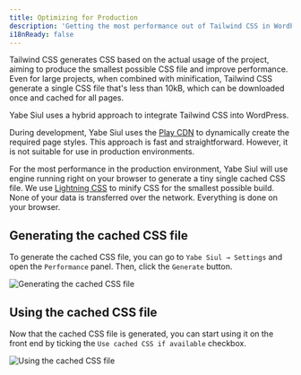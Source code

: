 ```yaml
---
title: Optimizing for Production
description: 'Getting the most performance out of Tailwind CSS in WordPress'
i18nReady: false
---
```


Tailwind CSS generates CSS based on the actual usage of the project, aiming to produce the smallest possible CSS file and improve performance. Even for large projects, when combined with minification, Tailwind CSS generate a single CSS file that's less than 10kB, which can be downloaded once and cached for all pages.

Yabe Siul uses a hybrid approach to integrate Tailwind CSS into WordPress.

During development, Yabe Siul uses the [Play CDN](https://tailwindcss.com/docs/installation/play-cdn) to dynamically create the required page styles. This approach is fast and straightforward. However, it is not suitable for use in production environments.

For the most performance in the production environment, Yabe Siul will use engine running right on your browser to generate a tiny single cached CSS file. We use [Lightning CSS](https://lightningcss.dev/) to minify CSS for the smallest possible build. None of your data is transferred over the network. Everything is done on your browser.

## Generating the cached CSS file

To generate the cached CSS file, you can go to `Yabe Siul → Settings` and open the `Performance` panel. Then, click the `Generate` button.

![Generating the cached CSS file](../../../../assets/images/guides/common/production/0.png)

## Using the cached CSS file

Now that the cached CSS file is generated, you can start using it on the front end by ticking the `Use cached CSS if available` checkbox.

![Using the cached CSS file](../../../../assets/images/guides/common/production/1.png)